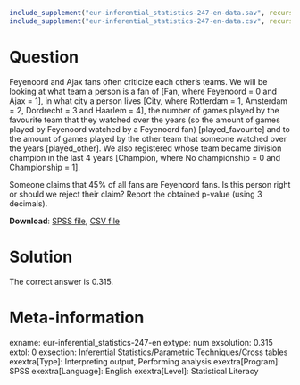 ```r
include_supplement("eur-inferential_statistics-247-en-data.sav", recursive = TRUE)
include_supplement("eur-inferential_statistics-247-en-data.csv", recursive = TRUE)
```
Question
========
Feyenoord and Ajax fans often criticize each other's teams. We will be looking at what team a person is a fan of [Fan, where Feyenoord = 0 and Ajax = 1], in what city a person lives [City, where Rotterdam = 1, Amsterdam = 2, Dordrecht = 3 and Haarlem = 4], the number of games played by the favourite team that they watched over the years (so the amount of games played by Feyenoord watched by a Feyenoord fan) [played_favourite] and to the amount of games played by the other team that someone watched over the years [played_other]. We also registered whose team became division champion in the last 4 years [Champion, where No championship = 0 and Championship = 1].

Someone claims that 45% of all fans are Feyenoord fans. Is this person right or should we reject their claim? Report the obtained p-value (using 3 decimals).

**Download**: [SPSS file](inferential_statistics-247-en-data.sav), [CSV file](inferential_statistics-247-en-data.csv)


Solution
========
The correct answer is 0.315.


Meta-information
================
exname: eur-inferential_statistics-247-en
extype: num
exsolution: 0.315
extol: 0
exsection: Inferential Statistics/Parametric Techniques/Cross tables
exextra[Type]: Interpreting output, Performing analysis
exextra[Program]: SPSS
exextra[Language]: English
exextra[Level]: Statistical Literacy
